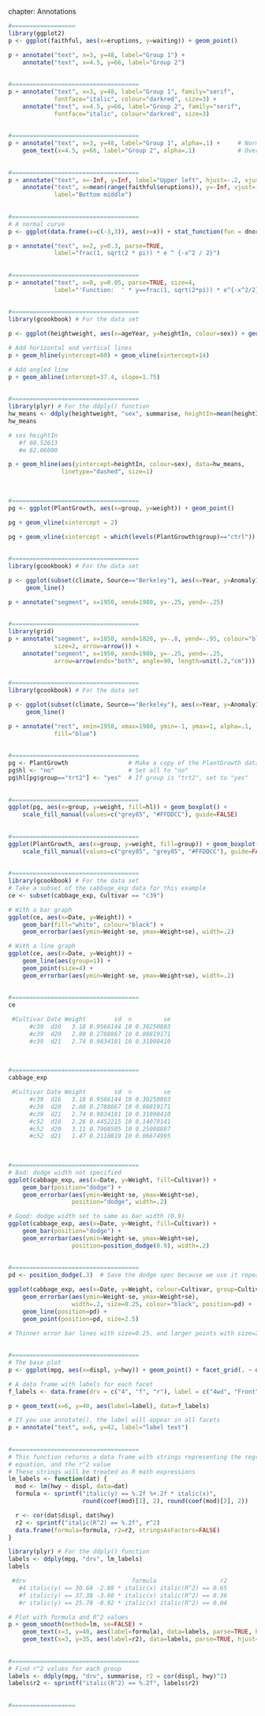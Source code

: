 chapter: Annotations
```r
#==================
library(ggplot2)
p <- ggplot(faithful, aes(x=eruptions, y=waiting)) + geom_point()

p + annotate("text", x=3, y=48, label="Group 1") +
    annotate("text", x=4.5, y=66, label="Group 2")
    
    
#====================================
p + annotate("text", x=3, y=48, label="Group 1", family="serif",
             fontface="italic", colour="darkred", size=3) +
    annotate("text", x=4.5, y=66, label="Group 2", family="serif",
             fontface="italic", colour="darkred", size=3)
    
    
#====================================
p + annotate("text", x=3, y=48, label="Group 1", alpha=.1) +     # Normal
    geom_text(x=4.5, y=66, label="Group 2", alpha=.1)            # Overplotted
    
    
#====================================
p + annotate("text", x=-Inf, y=Inf, label="Upper left", hjust=-.2, vjust=2) +
    annotate("text", x=mean(range(faithful$eruptions)), y=-Inf, vjust=-0.4,
             label="Bottom middle")
    
    
#====================================
# A normal curve
p <- ggplot(data.frame(x=c(-3,3)), aes(x=x)) + stat_function(fun = dnorm)

p + annotate("text", x=2, y=0.3, parse=TRUE,
             label="frac(1, sqrt(2 * pi)) * e ^ {-x^2 / 2}")
    
    
#====================================
p + annotate("text", x=0, y=0.05, parse=TRUE, size=4,
             label="'Function:  ' * y==frac(1, sqrt(2*pi)) * e^{-x^2/2}")
    
    
#====================================
library(gcookbook) # For the data set

p <- ggplot(heightweight, aes(x=ageYear, y=heightIn, colour=sex)) + geom_point()

# Add horizontal and vertical lines
p + geom_hline(yintercept=60) + geom_vline(xintercept=14)

# Add angled line
p + geom_abline(intercept=37.4, slope=1.75)
    
    
#====================================
library(plyr) # For the ddply() function
hw_means <- ddply(heightweight, "sex", summarise, heightIn=mean(heightIn))
hw_means

# sex heightIn
   #f 60.52613
   #m 62.06000

p + geom_hline(aes(yintercept=heightIn, colour=sex), data=hw_means,
               linetype="dashed", size=1)

    
    
#====================================
pg <- ggplot(PlantGrowth, aes(x=group, y=weight)) + geom_point()

pg + geom_vline(xintercept = 2)

pg + geom_vline(xintercept = which(levels(PlantGrowth$group)=="ctrl"))
    
    
#====================================
library(gcookbook) # For the data set

p <- ggplot(subset(climate, Source=="Berkeley"), aes(x=Year, y=Anomaly10y)) +
     geom_line()

p + annotate("segment", x=1950, xend=1980, y=-.25, yend=-.25)
    
    
#====================================
library(grid)
p + annotate("segment", x=1850, xend=1820, y=-.8, yend=-.95, colour="blue",
             size=2, arrow=arrow()) +
    annotate("segment", x=1950, xend=1980, y=-.25, yend=-.25,
             arrow=arrow(ends="both", angle=90, length=unit(.2,"cm")))
    
    
#====================================
library(gcookbook) # For the data set

p <- ggplot(subset(climate, Source=="Berkeley"), aes(x=Year, y=Anomaly10y)) +
     geom_line()

p + annotate("rect", xmin=1950, xmax=1980, ymin=-1, ymax=1, alpha=.1,
             fill="blue")
    
    
#====================================
pg <- PlantGrowth                 # Make a copy of the PlantGrowth data
pg$hl <- "no"                     # Set all to "no"
pg$hl[pg$group=="trt2"] <- "yes"  # If group is "trt2", set to "yes"
    
    
#====================================
ggplot(pg, aes(x=group, y=weight, fill=hl)) + geom_boxplot() +
    scale_fill_manual(values=c("grey85", "#FFDDCC"), guide=FALSE)
    
    
#====================================
ggplot(PlantGrowth, aes(x=group, y=weight, fill=group)) + geom_boxplot() +
    scale_fill_manual(values=c("grey85", "grey85", "#FFDDCC"), guide=FALSE)
    
    
#====================================
library(gcookbook) # For the data set
# Take a subset of the cabbage_exp data for this example
ce <- subset(cabbage_exp, Cultivar == "c39")

# With a bar graph
ggplot(ce, aes(x=Date, y=Weight)) +
    geom_bar(fill="white", colour="black") +
    geom_errorbar(aes(ymin=Weight-se, ymax=Weight+se), width=.2)

# With a line graph
ggplot(ce, aes(x=Date, y=Weight)) +
    geom_line(aes(group=1)) +
    geom_point(size=4) +
    geom_errorbar(aes(ymin=Weight-se, ymax=Weight+se), width=.2)
    
    
#====================================
ce

 #Cultivar Date Weight        sd  n         se
      #c39  d16   3.18 0.9566144 10 0.30250803
      #c39  d20   2.80 0.2788867 10 0.08819171
      #c39  d21   2.74 0.9834181 10 0.31098410

    
    
#====================================
cabbage_exp

 #Cultivar Date Weight        sd  n         se
      #c39  d16   3.18 0.9566144 10 0.30250803
      #c39  d20   2.80 0.2788867 10 0.08819171
      #c39  d21   2.74 0.9834181 10 0.31098410
      #c52  d16   2.26 0.4452215 10 0.14079141
      #c52  d20   3.11 0.7908505 10 0.25008887
      #c52  d21   1.47 0.2110819 10 0.06674995

    
    
#====================================
# Bad: dodge width not specified
ggplot(cabbage_exp, aes(x=Date, y=Weight, fill=Cultivar)) +
    geom_bar(position="dodge") +
    geom_errorbar(aes(ymin=Weight-se, ymax=Weight+se),
                  position="dodge", width=.2)

# Good: dodge width set to same as bar width (0.9)
ggplot(cabbage_exp, aes(x=Date, y=Weight, fill=Cultivar)) +
    geom_bar(position="dodge") +
    geom_errorbar(aes(ymin=Weight-se, ymax=Weight+se),
                  position=position_dodge(0.9), width=.2)
    
    
#====================================
pd <- position_dodge(.3)  # Save the dodge spec because we use it repeatedly

ggplot(cabbage_exp, aes(x=Date, y=Weight, colour=Cultivar, group=Cultivar)) +
    geom_errorbar(aes(ymin=Weight-se, ymax=Weight+se),
                  width=.2, size=0.25, colour="black", position=pd) +
    geom_line(position=pd) +
    geom_point(position=pd, size=2.5)

# Thinner error bar lines with size=0.25, and larger points with size=2.5
    
    
#====================================
# The base plot
p <- ggplot(mpg, aes(x=displ, y=hwy)) + geom_point() + facet_grid(. ~ drv)

# A data frame with labels for each facet
f_labels <- data.frame(drv = c("4", "f", "r"), label = c("4wd", "Front", "Rear"))

p + geom_text(x=6, y=40, aes(label=label), data=f_labels)

# If you use annotate(), the label will appear in all facets
p + annotate("text", x=6, y=42, label="label text")
    
    
#====================================
# This function returns a data frame with strings representing the regression
# equation, and the r^2 value
# These strings will be treated as R math expressions
lm_labels <- function(dat) {
  mod <- lm(hwy ~ displ, data=dat)
  formula <- sprintf("italic(y) == %.2f %+.2f * italic(x)",
                     round(coef(mod)[1], 2), round(coef(mod)[2], 2))

  r <- cor(dat$displ, dat$hwy)
  r2 <- sprintf("italic(R^2) == %.2f", r^2)
  data.frame(formula=formula, r2=r2, stringsAsFactors=FALSE)
}

library(plyr) # For the ddply() function
labels <- ddply(mpg, "drv", lm_labels)
labels

 #drv                              formula                  r2
   #4 italic(y) == 30.68 -2.88 * italic(x) italic(R^2) == 0.65
   #f italic(y) == 37.38 -3.60 * italic(x) italic(R^2) == 0.36
   #r italic(y) == 25.78 -0.92 * italic(x) italic(R^2) == 0.04

# Plot with formula and R^2 values
p + geom_smooth(method=lm, se=FALSE) +
    geom_text(x=3, y=40, aes(label=formula), data=labels, parse=TRUE, hjust=0) +
    geom_text(x=3, y=35, aes(label=r2), data=labels, parse=TRUE, hjust=0)
    
    
#====================================
# Find r^2 values for each group
labels <- ddply(mpg, "drv", summarise, r2 = cor(displ, hwy)^2)
labels$r2 <- sprintf("italic(R^2) == %.2f", labels$r2)
    
    
#==================
```
